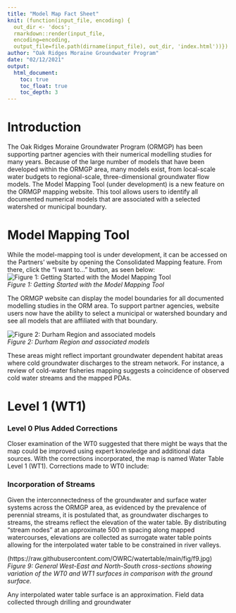 ```yaml
---
title: "Model Map Fact Sheet"
knit: (function(input_file, encoding) {
  out_dir <- 'docs';
  rmarkdown::render(input_file,
  encoding=encoding,
  output_file=file.path(dirname(input_file), out_dir, 'index.html'))})
author: "Oak Ridges Moraine Groundwater Program"
date: "02/12/2021"
output: 
  html_document:
    toc: true
    toc_float: true
    toc_depth: 3
---
```



# Introduction

The Oak Ridges Moraine Groundwater Program (ORMGP) has been supporting partner agencies with their numerical modelling studies for many years. Because of the large number of models that have been developed within the ORMGP area, many models exist, from local-scale water budgets to regional-scale, three-dimensional groundwater flow models. The Model Mapping Tool (under development) is a new feature on the ORMGP mapping website. This tool allows users to identify all documented numerical models that are associated with a selected watershed or municipal boundary.

# Model Mapping Tool

While the model-mapping tool is under development, it can be accessed on the Partners' website by opening the Consolidated Mapping feature. From there, click the "I want to..." button, as seen below:
![*Figure 1: Getting Started with the Model Mapping Tool*](https://raw.githubusercontent.com/SteveShikaze/ModelMap/main/fig/ModelMapFig1.PNG)\
*Figure 1: Getting Started with the Model Mapping Tool*\

The ORMGP website can display the model boundaries for all documented modelling studies in the ORM area. To support partner agencies, website users now have the ability to select a municipal or watershed boundary and see all models that are affiliated with that boundary. 


![*Figure 2: Durham Region and associated models*](https://raw.githubusercontent.com/SteveShikaze/ModelMap/main/fig/ModelMapFig1.PNG)\
*Figure 2: Durham Region and associated models*\

These areas might reflect important groundwater dependent habitat areas where cold groundwater discharges to the stream network. For instance, a review of cold-water fisheries mapping suggests a coincidence of observed cold water streams and the mapped PDAs. 



# Level 1 (WT1) 
### Level 0 Plus Added Corrections

Closer examination of the WT0 suggested that there might be ways that the map could be improved using expert knowledge and additional data sources. With the corrections incorporated, the map is named Water Table Level 1 (WT1). Corrections made to WT0 include:


### Incorporation of Streams

Given the interconnectedness of the groundwater and surface water systems across the ORMGP area, as evidenced by the prevalence of perennial streams, it is postulated that, as groundwater discharges to streams, the streams reflect the elevation of the water table. By distributing “stream nodes” at an approximate 500 m spacing along mapped watercourses, elevations are collected as surrogate water table points allowing for the interpolated water table to be constrained in river valleys. 

(https://raw.githubusercontent.com/OWRC/watertable/main/fig/f9.jpg)\
*Figure 9: General West-East and North-South cross-sections showing variation of the WT0 and WT1 surfaces in comparison with the ground surface.*\

Any interpolated water table surface is an approximation. Field data collected through drilling and groundwater
